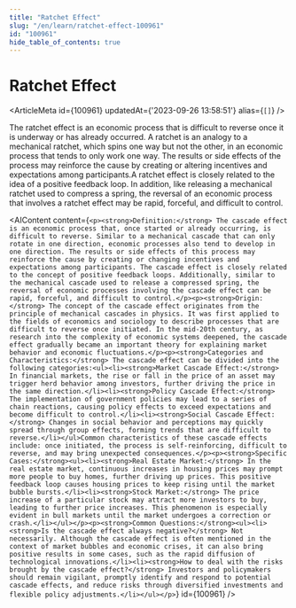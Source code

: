 ```yaml
---
title: "Ratchet Effect"
slug: "/en/learn/ratchet-effect-100961"
id: "100961"
hide_table_of_contents: true
---
```



# Ratchet Effect

<ArticleMeta id={100961} updatedAt={'2023-09-26 13:58:51'} alias={`[]`} />
<div className='border-solid border-b border-t-0 my-4 border-[var(--ifm-color-gray-300)]' />

The ratchet effect is an economic process that is difficult to reverse once it is underway or has already occurred. A ratchet is an analogy to a mechanical ratchet, which spins one way but not the other, in an economic process that tends to only work one way. The results or side effects of the process may reinforce the cause by creating or altering incentives and expectations among participants.A ratchet effect is closely related to the idea of a positive feedback loop. In addition, like releasing a mechanical ratchet used to compress a spring, the reversal of an economic process that involves a ratchet effect may be rapid, forceful, and difficult to control.

<AIContent content={`<p><strong>Definition:</strong> The cascade effect is an economic process that, once started or already occurring, is difficult to reverse. Similar to a mechanical cascade that can only rotate in one direction, economic processes also tend to develop in one direction. The results or side effects of this process may reinforce the cause by creating or changing incentives and expectations among participants. The cascade effect is closely related to the concept of positive feedback loops. Additionally, similar to the mechanical cascade used to release a compressed spring, the reversal of economic processes involving the cascade effect can be rapid, forceful, and difficult to control.</p><p><strong>Origin:</strong> The concept of the cascade effect originates from the principle of mechanical cascades in physics. It was first applied to the fields of economics and sociology to describe processes that are difficult to reverse once initiated. In the mid-20th century, as research into the complexity of economic systems deepened, the cascade effect gradually became an important theory for explaining market behavior and economic fluctuations.</p><p><strong>Categories and Characteristics:</strong> The cascade effect can be divided into the following categories:<ul><li><strong>Market Cascade Effect:</strong> In financial markets, the rise or fall in the price of an asset may trigger herd behavior among investors, further driving the price in the same direction.</li><li><strong>Policy Cascade Effect:</strong> The implementation of government policies may lead to a series of chain reactions, causing policy effects to exceed expectations and become difficult to control.</li><li><strong>Social Cascade Effect:</strong> Changes in social behavior and perceptions may quickly spread through group effects, forming trends that are difficult to reverse.</li></ul>Common characteristics of these cascade effects include: once initiated, the process is self-reinforcing, difficult to reverse, and may bring unexpected consequences.</p><p><strong>Specific Cases:</strong><ul><li><strong>Real Estate Market:</strong> In the real estate market, continuous increases in housing prices may prompt more people to buy homes, further driving up prices. This positive feedback loop causes housing prices to keep rising until the market bubble bursts.</li><li><strong>Stock Market:</strong> The price increase of a particular stock may attract more investors to buy, leading to further price increases. This phenomenon is especially evident in bull markets until the market undergoes a correction or crash.</li></ul></p><p><strong>Common Questions:</strong><ul><li><strong>Is the cascade effect always negative?</strong> Not necessarily. Although the cascade effect is often mentioned in the context of market bubbles and economic crises, it can also bring positive results in some cases, such as the rapid diffusion of technological innovations.</li><li><strong>How to deal with the risks brought by the cascade effect?</strong> Investors and policymakers should remain vigilant, promptly identify and respond to potential cascade effects, and reduce risks through diversified investments and flexible policy adjustments.</li></ul></p>`} id={100961} />
